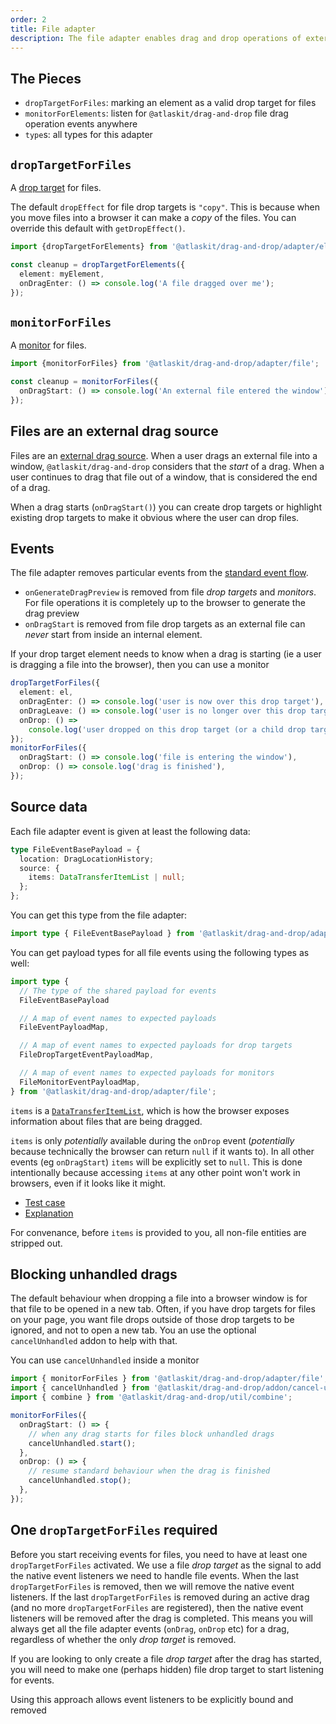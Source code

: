 ```yaml
---
order: 2
title: File adapter
description: The file adapter enables drag and drop operations of external files onto a web page
---
```


## The Pieces

- `dropTargetForFiles`: marking an element as a valid drop target for files
- `monitorForElements`: listen for `@atlaskit/drag-and-drop` file drag operation events anywhere
- `type`s: all types for this adapter

## `dropTargetForFiles`

A [drop target](/components/drag-and-drop/drop-targets) for files.

The default `dropEffect` for file drop targets is `"copy"`. This is because when you move files into a browser it can make a _copy_ of the files. You can override this default with `getDropEffect()`.

```ts
import {dropTargetForElements} from '@atlaskit/drag-and-drop/adapter/element';

const cleanup = dropTargetForElements({
  element: myElement,
  onDragEnter: () => console.log('A file dragged over me');
});
```

## `monitorForFiles`

A [monitor](/components/drag-and-drop/monitors) for files.

```ts
import {monitorForFiles} from '@atlaskit/drag-and-drop/adapter/file';

const cleanup = monitorForFiles({
  onDragStart: () => console.log('An external file entered the window');
});
```

## Files are an external drag source

Files are an [external drag source](/components/drag-and-drop/events). When a user drags an external file into a window, `@atlaskit/drag-and-drop` considers that the _start_ of a drag. When a user continues to drag that file out of a window, that is considered the end of a drag.

When a drag starts (`onDragStart()`) you can create drop targets or highlight existing drop targets to make it obvious where the user can drop files.

## Events

The file adapter removes particular events from the [standard event flow](/components/drag-and-drop/events).

- `onGenerateDragPreview` is removed from file _drop targets_ and _monitors_. For file operations it is completely up to the browser to generate the drag preview
- `onDragStart` is removed from file drop targets as an external file can _never_ start from inside an internal element.

If your drop target element needs to know when a drag is starting (ie a user is dragging a file into the browser), then you can use a monitor

```ts
dropTargetForFiles({
  element: el,
  onDragEnter: () => console.log('user is now over this drop target'),
  onDragLeave: () => console.log('user is no longer over this drop target'),
  onDrop: () =>
    console.log('user dropped on this drop target (or a child drop target)'),
});
monitorForFiles({
  onDragStart: () => console.log('file is entering the window'),
  onDrop: () => console.log('drag is finished'),
});
```

## Source data

Each file adapter event is given at least the following data:

```ts
type FileEventBasePayload = {
  location: DragLocationHistory;
  source: {
    items: DataTransferItemList | null;
  };
};
```

You can get this type from the file adapter:

```ts
import type { FileEventBasePayload } from '@atlaskit/drag-and-drop/adapter/file';
```

You can get payload types for all file events using the following types as well:

```ts
import type {
  // The type of the shared payload for events
  FileEventBasePayload

  // A map of event names to expected payloads
  FileEventPayloadMap,

  // A map of event names to expected payloads for drop targets
  FileDropTargetEventPayloadMap,

  // A map of event names to expected payloads for monitors
  FileMonitorEventPayloadMap,
} from '@atlaskit/drag-and-drop/adapter/file';

```

`items` is a [`DataTransferItemList`](https://developer.mozilla.org/en-US/docs/Web/API/DataTransferItemList), which is how the browser exposes information about files that are being dragged.

`items` is only _potentially_ available during the `onDrop` event (_potentially_ because technically the browser can return `null` if it wants to). In all other events (eg `onDragStart`) `items` will be explicitly set to `null`. This is done intentionally because accessing `items` at any other point won't work in browsers, even if it looks like it might.

- [Test case](https://codesandbox.io/s/file-drag-and-drop-strn21?file=/src/index.ts)
- [Explanation](https://twitter.com/alexandereardon/status/1554254988003512320)

For convenance, before `items` is provided to you, all non-file entities are stripped out.

## Blocking unhandled drags

The default behaviour when dropping a file into a browser window is for that file to be opened in a new tab. Often, if you have drop targets for files on your page, you want file drops outside of those drop targets to be ignored, and not to open a new tab. You an use the optional `cancelUnhandled` addon to help with that.

You can use `cancelUnhandled` inside a monitor

```ts
import { monitorForFiles } from '@atlaskit/drag-and-drop/adapter/file';
import { cancelUnhandled } from '@atlaskit/drag-and-drop/addon/cancel-unhandled';
import { combine } from '@atlaskit/drag-and-drop/util/combine';

monitorForFiles({
  onDragStart: () => {
    // when any drag starts for files block unhandled drags
    cancelUnhandled.start();
  },
  onDrop: () => {
    // resume standard behaviour when the drag is finished
    cancelUnhandled.stop();
  },
});
```

## One `dropTargetForFiles` required

Before you start receiving events for files, you need to have at least one `dropTargetForFiles` activated. We use a file _drop target_ as the signal to add the native event listeners we need to handle file events. When the last `dropTargetForFiles` is removed, then we will remove the native event listeners. If the last `dropTargetForFiles` is removed during an active drag (and no more `dropTargetForFiles` are registered), then the native event listeners will be removed after the drag is completed. This means you will always get all the file adapter events (`onDrag`, `onDrop` etc) for a drag, regardless of whether the only _drop target_ is removed.

If you are looking to only create a file _drop target_ after the drag has started, you will need to make one (perhaps hidden) file drop target to start listening for events.

Using this approach allows event listeners to be explicitly bound and removed
